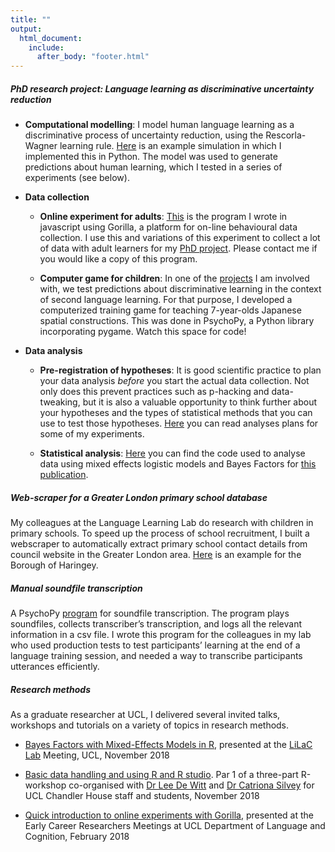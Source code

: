 ```yaml
---
title: ""
output:
  html_document:
    include:
      after_body: "footer.html"
---
```

    
<link rel="stylesheet" href="styles.css" type="text/css">

##### __PhD research project: Language learning as discriminative uncertainty reduction__


* __Computational modelling__: I model human language learning as a discriminative process of uncertainty reduction, using the Rescorla-Wagner learning rule. [Here](https://github.com/masavujovic/RescorlaWagner/blob/master/rw_classes.py) is an example simulation in which I implemented this in Python. The model was used to generate predictions about human learning, which I tested in a series of experiments (see below).

* __Data collection__
    + __Online experiment for adults__: [This](https://gorilladev.azurewebsites.net/articles/published/discrimination-learning-vujovic-2018) is the program I wrote in javascript using Gorilla, a platform for on-line behavioural data collection. I use this and variations of this experiment to collect a lot of data with adult learners for my [PhD project](https://masavujovic.github.io/research.html). Please contact me if you would like a copy of this program.
    
    + __Computer game for children__: In one of the [projects](https://languagelearninglabucl.files.wordpress.com/2018/07/wonnacott_japanese.pdf) I am involved with, we test predictions about discriminative learning in the context of second language learning. For that purpose, I developed a computerized training game for teaching 7-year-olds Japanese spatial constructions. This was done in PsychoPy, a Python library incorporating pygame. Watch this space for code!
    
    
* __Data analysis__
    + __Pre-registration of hypotheses__: It is good scientific practice to plan your data analysis _before_ you start the actual data collection. Not only does this prevent practices such as p-hacking and data-tweaking, but it is also a valuable opportunity to think further about your hypotheses and the types of statistical methods that you can use to test those hypotheses. [Here](https://rpubs.com/MasaVujovic) you can read analyses plans for some of my experiments.
    
    + __Statistical analysis__: [Here](https://osf.io/ybmnk/) you can find the code used to analyse data using mixed effects logistic models and Bayes Factors for [this publication](https://masavujovic.github.io/publications.htm).


##### __Web-scraper for a Greater London primary school database__
My colleagues at the Language Learning Lab do research with children in primary schools. To speed up the process of school recruitment, I built a webscraper to automatically extract primary school contact details from council website in the Greater London area. [Here](https://github.com/masavujovic/webscraper_schools) is an example for the Borough of Haringey.


##### __Manual soundfile transcription__
A PsychoPy [program](https://github.com/masavujovic/transcribe) for soundfile transcription. The program plays soundfiles, collects transcriber's transcription, and logs all the relevant information in a csv file. I wrote this program for the colleagues in my lab who used production tests to test participants' learning at the end of a language training session, and needed a way to transcribe participants utterances efficiently.


##### __Research methods__
As a graduate researcher at UCL, I delivered several invited talks, workshops and tutorials on a variety of topics in research methods.

* [Bayes Factors with Mixed-Effects Models in R](files/bayesfactors_MasaVujovic.pdf), presented at the [LiLaC Lab](http://www.lilac-lab.org/) Meeting, UCL, November 2018

* [Basic data handling and using R and R studio](files/RWorkshopPart1.pdf). Par 1 of a three-part R-workshop co-organised with [Dr Lee De Witt](https://www.ucl.ac.uk/pals/people/lee-de-wit) and [Dr Catriona Silvey](http://www.homepages.ucl.ac.uk/~ucjuca2/) for UCL Chandler House staff and students, November 2018

* [Quick introduction to online experiments with Gorilla](files/online_experiments_MasaVujovic.pdf), presented at the Early Career Researchers Meetings at UCL Department of Language and Cognition, February 2018

